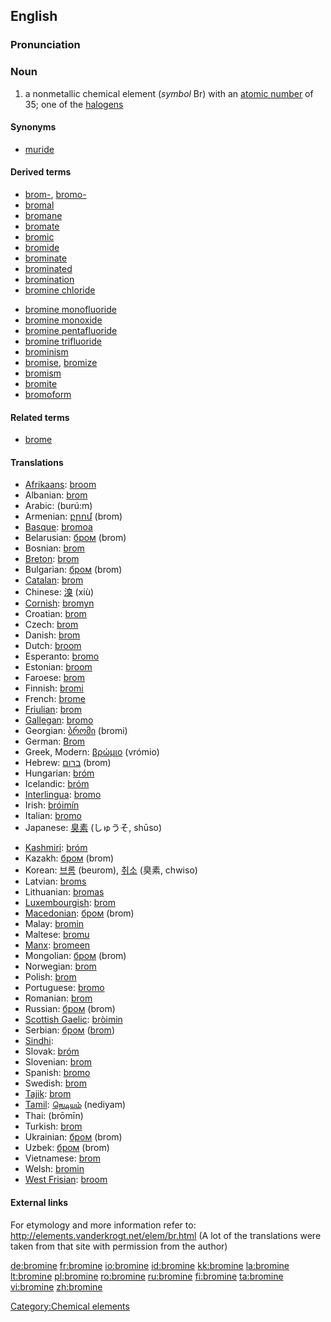 ==English==
{{elements|Br|selenium|Se|krypton|Kr}}
{{wikipedia}}

===Pronunciation===

===Noun===
{{en-noun|-}}

# a nonmetallic chemical element (''symbol'' Br) with an [[atomic number]] of 35; one of the [[halogen]]s

====Synonyms====
* [[muride]]

====Derived terms====
{{top2}}
* [[brom-]], [[bromo-]]
* [[bromal]]
* [[bromane]]
* [[bromate]]
* [[bromic]]
* [[bromide]]
* [[brominate]]
* [[brominated]]
* [[bromination]]
* [[bromine chloride]]
{{mid2}}
* [[bromine monofluoride]]
* [[bromine monoxide]]
* [[bromine pentafluoride]]
* [[bromine trifluoride]]
* [[brominism]]
* [[bromise]], [[bromize]]
* [[bromism]]
* [[bromite]]
* [[bromoform]]
{{bottom}}

====Related terms====
* [[brome]]

====Translations====
{{trans-top|nonmetallic chemical element}}
* [[Afrikaans]]: [[broom#Afrikaans|broom]]
* Albanian: [[brom]]
* Arabic: {{Arab|[[بروم]]}} (burú:m) {{m}}
* Armenian: [[բրոմ]] (brom)
* [[Basque]]: [[bromoa]]
* Belarusian: [[бром]] (brom) {{m}}
* Bosnian: [[brom]]
* [[Breton]]: [[brom]] {{m}}
* Bulgarian: [[бром]] (brom) {{m}}
* [[Catalan]]: [[brom]]
* Chinese: [[溴]] (xiù)
* [[Cornish]]: [[bromyn]]
* Croatian: [[brom]]
* Czech: [[brom]] {{m}}
* Danish: [[brom]]
* Dutch: [[broom#Dutch|broom]] {{n}}
* Esperanto: [[bromo]]
* Estonian: [[broom#Estonian|broom]]
* Faroese: [[brom]]
* Finnish: [[bromi]]
* French: [[brome]] {{m}}
* [[Friulian]]: [[brom]]
* [[Gallegan]]: [[bromo]]
* Georgian: [[ბრომი]] (bromi)
* German: [[Brom]] {{n}}
* Greek, Modern: [[βρώμιο]] (vrómio) {{n}}
* Hebrew: [[ברום]] (brom)
* Hungarian: [[bróm]]
* Icelandic: [[bróm]]
* [[Interlingua]]: [[bromo]]
* Irish: [[bróimín]]
* Italian: [[bromo]] {{m}}
* Japanese: [[臭素]] (しゅうそ, shūso)
{{trans-mid}}
* [[Kashmiri]]: [[bróm]]
* Kazakh: [[бром]] (brom)
* Korean: [[브롬]] (beurom), [[취소]] (臭素, chwiso)
* Latvian: [[broms]]
* Lithuanian: [[bromas]]
* [[Luxembourgish]]: [[brom]]
* [[Macedonian]]: [[бром]] (brom) {{m}}
* Malay: [[bromin]]
* Maltese: [[bromu]]
* [[Manx]]: [[bromeen]]
* Mongolian: [[бром]] (brom)
* Norwegian: [[brom]]
* Polish: [[brom]] {{m}}
* Portuguese: [[bromo]] {{m}}
* Romanian: [[brom]] {{n}}
* Russian: [[бром]] (brom) {{m}}
* [[Scottish Gaelic]]: [[bròimin]]
* Serbian: [[бром]] ([[brom]]) {{m}}
* [[Sindhi]]: {{SDchar|[[ڳاڙهرو]]}} {{m}}
* Slovak: [[bróm]]
* Slovenian: [[brom]]
* Spanish: [[bromo]] {{m}}
* Swedish: [[brom]]
* [[Tajik]]: [[brom]]
* [[Tamil]]: [[நெடியம்]] (nediyam)
* Thai: {{Thai|[[โบรมีน]]}} (brōmīn)
* Turkish: [[brom]]
* Ukrainian: [[бром]] (brom) {{m}}
* Uzbek: [[бром]] (brom)
* Vietnamese: [[brom]]
* Welsh: [[bromin]]
* [[West Frisian]]: [[broom#West Frisian|broom]]
{{trans-bottom}}

====External links====
For etymology and more information refer to:
http://elements.vanderkrogt.net/elem/br.html
(A lot of the translations were taken from that site with permission from the author)

[[Category:Chemical elements]]

[[de:bromine]]
[[fr:bromine]]
[[io:bromine]]
[[id:bromine]]
[[kk:bromine]]
[[la:bromine]]
[[lt:bromine]]
[[pl:bromine]]
[[ro:bromine]]
[[ru:bromine]]
[[fi:bromine]]
[[ta:bromine]]
[[vi:bromine]]
[[zh:bromine]]
